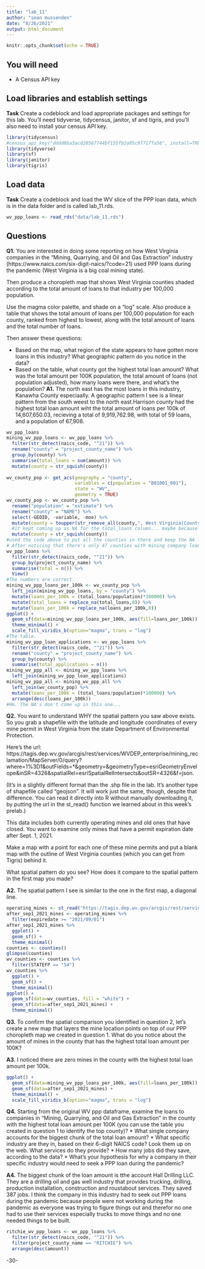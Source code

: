 ```yaml
---
title: "lab_11"
author: "sean mussenden"
date: "8/26/2021"
output: html_document
---
```


```r
knitr::opts_chunk$set(echo = TRUE)
```

## You will need

* A Census API key



## Load libraries and establish settings



**Task** Create a codeblock and load appropriate packages and settings for this lab. You'll need tidyverse, tidycensus, janitor, sf and tigris, and you'll also need to install your census API key.

```r
library(tidycensus)
#census_api_key("dddd8ba3acd20567744bf155fb2a95c97717fa56", install=TRUE)
library(tidyverse)
library(sf)
library(janitor)
library(tigris)
```

## Load data

**Task** Create a codeblock and load the WV slice of the PPP loan data, which is in the data folder and is called lab_11.rds.

```r
wv_ppp_loans <- read_rds("data/lab_11.rds")
```

## Questions 

**Q1.** You are interested in doing some reporting on how West Virginia companies in the "Mining, Quarrying, and Oil and Gas Extraction" industry (https://www.naics.com/six-digit-naics/?code=21) used PPP loans during the pandemic (West Virginia is a big coal mining state).  

Then produce a choropleth map that shows West Virginia counties shaded according to the total amount of loans to that industry per 100,000 population. 

Use the magma color palette, and shade on a "log" scale. Also produce a table that shows the total amount of loans per 100,000 population for each county, ranked from highest to lowest, along with the total amount of loans and the total number of loans. 

Then answer these questions:

* Based on the map, what region of the state appears to have gotten more loans in this industry? What geographic pattern do you notice in the data?
* Based on the table, what county got the highest total loan amount? What was the total amount per 100K population, the total amount of loans (not population adjusted), how many loans were there, and what's the population?
**A1.** 
The north east has the most loans in this industry, Kanawha County especiaally. A geographic pattern I see is a linear pattern from the south weest to the north east.Harrison county had the highest total loan amount wiht the total amount of loans per 100k of 14,607,650.03, recieving a total of 9,919,762.98, with total of 59 loans, and a population of 67,908.   

```r
wv_ppp_loans
mining_wv_ppp_loans <- wv_ppp_loans %>% 
  filter(str_detect(naics_code, "^21")) %>% 
  rename("county" = "project_county_name") %>% 
  group_by(county) %>% 
  summarise(total_loans = sum(amount)) %>% 
  mutate(county = str_squish(county))
  
wv_county_pop <- get_acs(geography = "county",
                         variables = c(population = "B01001_001"),
                         state = "WV",
                         geometry = TRUE)
wv_county_pop <- wv_county_pop %>% 
  rename("population" = "estimate") %>%
  rename("county" = "NAME") %>% 
  select(-GEOID, -variable, -moe) %>% 
  mutate(county = toupper(str_remove_all(county,", West Virginia|County"))) %>% 
  #it kept coming up as NA for the total_loans column... maybe because it's 47 counties with ppp loans associated with mining rather than all 55? 
  mutate(county = str_squish(county))
#used the code above to put all the counties in there and keep the NA for the ones without loans. 
# After noticing that there's only 47 counties with mining company loans, and 55 in the acs data, I did this below to make sure that the numbers are correct..? 
wv_ppp_loans %>% 
  filter(str_detect(naics_code, "^21")) %>%
  group_by(project_county_name) %>% 
  summarise(total = n()) %>%
  View()
#The numbers are correct.
mining_wv_ppp_loans_per_100k <- wv_county_pop %>% 
  left_join(mining_wv_ppp_loans, by = "county") %>% 
  mutate(loans_per_100k = (total_loans/population)*100000) %>% 
  mutate(total_loans = replace_na(total_loans,0)) %>% 
  mutate(loans_per_100k = replace_na(loans_per_100k,0))
ggplot() + 
  geom_sf(data=mining_wv_ppp_loans_per_100k, aes(fill=loans_per_100k)) + 
  theme_minimal() +
  scale_fill_viridis_b(option="magma", trans = "log") 
#The table.
mining_wv_ppp_loan_applications <- wv_ppp_loans %>% 
  filter(str_detect(naics_code, "^21")) %>% 
  rename("county" = "project_county_name") %>% 
  group_by(county) %>% 
  summarise(total_applications = n())
mining_wv_ppp_all <- mining_wv_ppp_loans %>% 
  left_join(mining_wv_ppp_loan_applications) 
mining_wv_ppp_all <- mining_wv_ppp_all %>% 
  left_join(wv_county_pop) %>% 
  mutate(loans_per_100k = (total_loans/population)*100000) %>% 
  arrange(desc(loans_per_100k))
#Hm. The NA's don't come up in this one...
```

**Q2.** You want to understand WHY the spatial pattern you saw above exists.  So you grab a shapefile with the latitude and longitude coordinates of every mine permit in West Virginia from the state Department of Environmental Protection. 

Here's the url: https://tagis.dep.wv.gov/arcgis/rest/services/WVDEP_enterprise/mining_reclamation/MapServer/0/query?where=1%3D1&outFields=*&geometry=&geometryType=esriGeometryEnvelope&inSR=4326&spatialRel=esriSpatialRelIntersects&outSR=4326&f=json. 

(It's in a slightly different format than the .shp file in the lab. It's another type of shapefile called "geojson".  It will work just the same, though, despite that difference. You can read it directly into R without manually downloading it, by putting the url in the st_read() function we learned about in this week's prelab.) 

This data includes both currently operating mines and old ones that have closed.  You want to examine only mines that have a permit expiration date after Sept. 1, 2021. 

Make a map with a point for each one of these mine permits and put a blank map with the outline of West Virginia counties (which you can get from Tigris) behind it. 

What spatial pattern do you see? How does it compare to the spatial pattern in the first map you made?

**A2.** The spatial pattern I see is similar to the one in the first map, a diagonal line. 

```r
operating_mines <- st_read("https://tagis.dep.wv.gov/arcgis/rest/services/WVDEP_enterprise/mining_reclamation/MapServer/0/query?where=1%3D1&outFields=*&geometry=&geometryType=esriGeometryEnvelope&inSR=4326&spatialRel=esriSpatialRelIntersects&outSR=4326&f=json")
after_sep1_2021_mines <- operating_mines %>% 
  filter(expiredate >= "2021/09/01") 
after_sep1_2021_mines %>%
  ggplot() + 
  geom_sf() + 
  theme_minimal()
counties <- counties() 
glimpse(counties)
wv_counties <- counties %>% 
  filter(STATEFP == "54")
wv_counties %>%
  ggplot() + 
  geom_sf() + 
  theme_minimal()
ggplot() + 
  geom_sf(data=wv_counties, fill = "white") + 
  geom_sf(data=after_sep1_2021_mines) +
  theme_minimal()
```



**Q3.** To confirm the spatial comparison you identified in question 2, let's create a new map that layers the mine location points on top of our PPP choropleth map we created in question 1. What do you notice about the amount of mines in the county that has the highest total loan amount per 100K?

**A3.** I noticed there are zero mines in the county with the highest total loan amount per 100k. 

```r
ggplot() + 
  geom_sf(data=mining_wv_ppp_loans_per_100k, aes(fill=loans_per_100k)) + 
  geom_sf(data=after_sep1_2021_mines) +
  theme_minimal() + 
  scale_fill_viridis_b(option="magma", trans = "log") 
```



**Q4.** Starting from the original WV ppp dataframe, examine the loans to companies in "Mining, Quarrying, and Oil and Gas Extraction" in the county with the highest total loan amount per 100K (you can use the table you created in question 1 to identify the top county)?
* What single company accounts for the biggest chunk of the total loan amount? 
* What specific industry are they in, based on their 6-digit NAICS code? Look them up on the web. What services do they provide?
* How many jobs did they save, according to the data?
* What's your hypothesis for why a company in their specific industry would need to seek a PPP loan during the pandemic?

**A4.** The biggest chunk of the loan amount is tthe account Hall Drilling LLC. They are a drilling oil and gas well industry that provides trucking, drilling, production installation, construction and roustabout services. They saved 387 jobs. I think the company in this industry had to seek out PPP loans during the pandemic because people were not working during the pandemic as everyone was trying to figure things out and therefor no one had to use their services especially trucks to move things and no one needed things to be built. 

```r
ritchie_wv_ppp_loans <- wv_ppp_loans %>% 
  filter(str_detect(naics_code, "^21")) %>% 
  filter(project_county_name == "RITCHIE") %>% 
  arrange(desc(amount))
```
-30-
